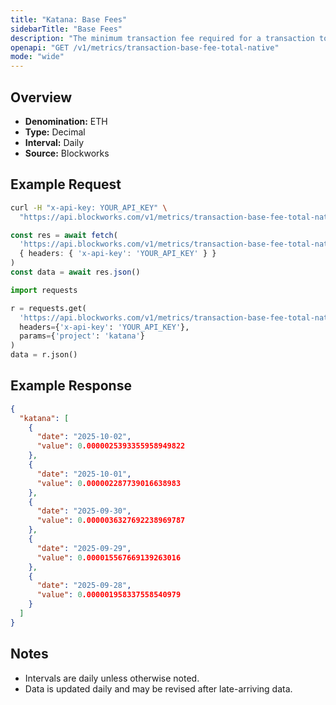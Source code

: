 ```yaml
---
title: "Katana: Base Fees"
sidebarTitle: "Base Fees"
description: "The minimum transaction fee required for a transaction to be included in a block"
openapi: "GET /v1/metrics/transaction-base-fee-total-native"
mode: "wide"
---
```


## Overview

- **Denomination:** ETH
- **Type:** Decimal
- **Interval:** Daily
- **Source:** Blockworks

## Example Request

<CodeGroup>

```bash cURL
curl -H "x-api-key: YOUR_API_KEY" \
  "https://api.blockworks.com/v1/metrics/transaction-base-fee-total-native?project=katana"
```

```typescript TypeScript
const res = await fetch(
  'https://api.blockworks.com/v1/metrics/transaction-base-fee-total-native?project=katana',
  { headers: { 'x-api-key': 'YOUR_API_KEY' } }
)
const data = await res.json()
```

```python Python
import requests

r = requests.get(
  'https://api.blockworks.com/v1/metrics/transaction-base-fee-total-native',
  headers={'x-api-key': 'YOUR_API_KEY'},
  params={'project': 'katana'}
)
data = r.json()
```

</CodeGroup>

## Example Response

```json
{
  "katana": [
    {
      "date": "2025-10-02",
      "value": 0.0000025393355958949822
    },
    {
      "date": "2025-10-01",
      "value": 0.000002287739016638983
    },
    {
      "date": "2025-09-30",
      "value": 0.0000036327692238969787
    },
    {
      "date": "2025-09-29",
      "value": 0.000015567669139263016
    },
    {
      "date": "2025-09-28",
      "value": 0.000001958337558540979
    }
  ]
}
```

## Notes
- Intervals are daily unless otherwise noted.
- Data is updated daily and may be revised after late-arriving data.